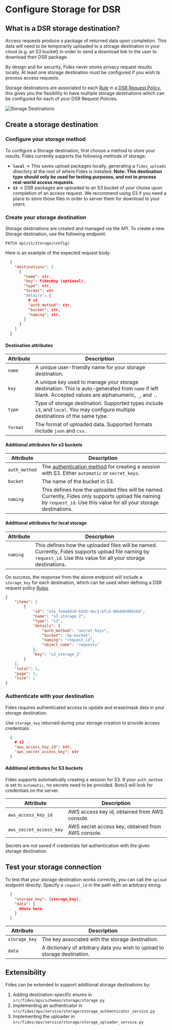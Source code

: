 
# Configure Storage for DSR

## What is a DSR storage destination?
Access requests produce a package of returned data upon completion. This data will need to be temporarily uploaded to a storage destination in your cloud (e.g. an S3 bucket) in order to send a download link to the user to download their DSR package.

<Callout>By design and for security, Fides never stores privacy request results locally. At least one storage destination must be configured if you wish to process access requests.</Callout>

Storage destinations are associated to each [Rule](../dsr_quickstart/dsr_support/execution_policies#add-a-rule) in a [DSR Request Policy](../dsr_quickstart/dsr_support/execution_policies), this gives you the flexibility to have multiple storage destinations which can be configured for each of your DSR Request Policies.

![Storage Destinations](../../../public/assets/img/resources/storage_destinations.png "Storage Destinations")

## Create a storage destination
### Configure your storage method
To configure a Storage destination, first choose a method to store your results. Fides currently supports the following methods of storage:

- **`local`** -> This saves upload packages locally, generating a `fides_uploads` directory at the root of where Fides is installed. **Note: This destination type should only be used for testing purposes, and not to process real-world access requests.** 
- **`S3`** -> DSR packages are uploaded to an S3 bucket of your choise upon completion of an access request. We recommend using S3 if you need a place to store those files in order to server them for download to your users.


### Create your storage destination
Storage destinations are created and managed via the API. To create a new Storage destination, use the following endpoint:

`PATCH api/v1/storage/config/`

Here is an example of the expected request body:

````json filename="Example Request: DSR Destination Configuration" 
  {
    "destinations": [
      {
        "name": str,
        "key": FidesKey (optional),
        "type": str,
        "format": str
        "details": {
          # s3
          "auth_method": str,
          "bucket": str,
          "naming": str,
        }
      }
    ]
  }

````

#### Destination attributes
| Attribute | Description |
|---|---|
| `name` | A unique user-friendly name for your storage destination. |
| `key` | A unique key used to manage your storage destination. This is auto-generated from `name` if left blank. Accepted values are alphanumeric, `_`, and `.`. |
| `type` | Type of storage destination. Supported types include `s3`, and `local`. You may configure multiple destinations of the same type. |
| `format` | The format of uploaded data. Supported formats include `json` and `csv`. |

#### Additional attributes for s3 buckets
| Attribute | Description |
|---|---|
| `auth_method` | The [authentication method](#authenticate-with-your-destination) for creating a session with S3. Either `automatic` or `secret_keys`. |
| `bucket` | The name of the bucket in S3. |
| `naming` | This defines how the uploaded files will be named. Currently, Fides only supports upload file naming by `request_id`. Use this value for all your storage destinations. |

#### Additional attributes for local storage
| Attribute | Description |
|---|---|
| `naming` | This defines how the uploaded files will be named. Currently, Fides supports upload file naming by `request_id`. Use this value for all your storage destinations. |

On success, the response from the above endpoint will include a `storage_key` for each destination, which can be used when defining a DSR request policy [Rules](../dsr_quickstart/dsr_support/execution_policies#add-a-rule).

````json filename="**Example Response:** DSR Destination Configuration" 
{
    "items": [
        {
            "id": "sto_fe4e4dc0-b5d3-4ac1-bfcd-86e60e9891b9",
            "name": "s3 storage 2",
            "type": "s3",
            "details": {
                "auth_method": "secret_keys",
                "bucket": "my-bucket",
                "naming": "request_id",
                "object_name": "requests"
            },
            "key": "s3_storage_2"
        }
    ],
    "total": 1,
    "page": 1,
    "size": 1
}
```` 


### Authenticate with your destination
Fides requires authenticated access to update and erase/mask data in your storage destination. 

Use `storage_key` returned during your storage creation to provide access credentials:

```json filename="PUT {host}/api/v1/storage/config/{storage_key}/secret"
  {
    # s3
    "aws_access_key_id": str,
    "aws_secret_access_key": str
  }

```

#### Additional attributes for S3 buckets
<Callout> Fides supports automatically creating a session for S3. If your `auth_method` is set to `automatic`, no secrets need to be provided. Boto3 will look for credentials on the server.</Callout>

| Attribute | Description |
|---|---|
| `aws_access_key_id` | AWS access key id, obtained from AWS console. |
| `aws_secret_access_key` | AWS secret access key, obtained from AWS console. |

Secrets are not saved if credentials fail authentication with the given storage destination.

## Test your storage connection

To test that your storage destination works correctly, you can call the `upload` endpoint directly. Specify a `request_id` in the path with an arbitrary string:

````json filename="PUT {host}/api/v1/storage/{request_id}"
  {
    "storage_key": {storage_key},
    "data": {
      #data here
    }
  }

````

| Attribute | Description |
|---|---|
| `storage_key` | The key associated with the storage destination. |
| `data` | A dictionary of arbitrary data you wish to upload to storage destination. |


## Extensibility
Fides can be extended to support additional storage destinations by:

1. Adding destination-specific enums in `src/fides/ops/schemas/storage/storage.py`
2. Implementing an authenticator in `src/fides/ops/service/storage/storage_authenticator_service.py`
3. Implementing the uploader in `src/fides/ops/service/storage/storage_uploader_service.py`
